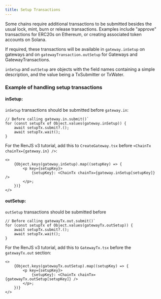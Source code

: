 ```yaml
---
title: Setup Transactions
---
```



<DocTag type={DocType.Reference} />

Some chains require additional transactions to be submitted besides the usual lock, mint, burn or release transactions. Examples include "approve" transactions for ERC20s on Ethereum, or creating associated token accounts on Solana.

If required, these transactions will be available in `gateway.inSetup` on gateways and on `gatewayTransaction.outSetup` for Gateways and GatewayTransactions.

`inSetup` and `outSetup` are objects with the field names containing a simple description, and the value being a TxSubmitter or TxWater.

### Example of handling setup transactions

#### inSetup:

`inSetup` transactions should be submitted before `gateway.in`:

<Tabs>
  <TabItem value="JS">

```tsx
// Before calling gateway.in.submit()`
for (const setupTx of Object.values(gateway.inSetup)) {
    await setupTx.submit?.();
    await setupTx.wait();
}
```

  </TabItem>
  <TabItem value="React">

For the RenJS v3 tutorial, add this to `CreateGateway.tsx` before `<ChainTx chainTx={gateway.in} />`:

```tsx
<>
    {Object.keys(gateway.inSetup).map((setupKey) => {
        <p key={setupKey}>
            {setupKey}: <ChainTx chainTx={gateway.inSetup[setupKey]} />
        </p>;
    })}
</>
```

  </TabItem>
</Tabs>

#### outSetup:

`outSetup` transactions should be submitted before

<Tabs>
  <TabItem value="JS">

```tsx
// Before calling gatewayTx.out.submit()`
for (const setupTx of Object.values(gatewayTx.outSetup)) {
    await setupTx.submit?.();
    await setupTx.wait();
}
```

  </TabItem>
  <TabItem value="React">

For the RenJS v3 tutorial, add this to `GatewayTx.tsx` before the `gatewayTx.out` section:

```tsx
<>
    {Object.keys(gatewayTx.outSetup).map((setupKey) => {
        <p key={setupKey}>
            {setupKey}: <ChainTx chainTx={gatewayTx.outSetup[setupKey]} />
        </p>;
    })}
</>
```

  </TabItem>
</Tabs>
